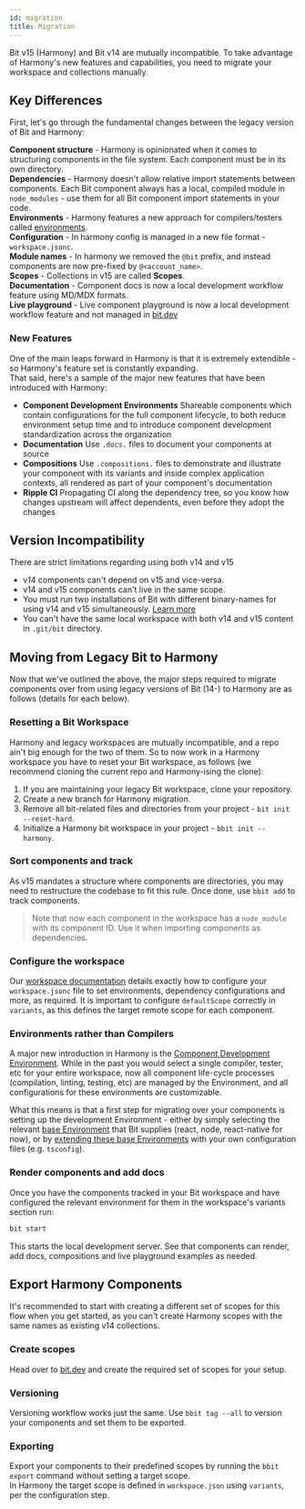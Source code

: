 ```yaml
---
id: migration
title: Migration
---
```


Bit v15 (Harmony) and Bit v14 are mutually incompatible. To take advantage of Harmony's new features and capabilities, you need to migrate your workspace and collections manually.

## Key Differences

First, let's go through the fundamental changes between the legacy version of Bit and Harmony:

**Component structure** - Harmony is opinionated when it comes to structuring components in the file system. Each component must be in its own directory.  
**Dependencies** - Harmony doesn't allow relative import statements between components. Each Bit component always has a local, compiled module in `node_modules` - use them for all Bit component import statements in your code.  
**Environments** - Harmony features a new approach for compilers/testers called [environments](/envs/overview).  
**Configuration** - In harmony config is managed in a new file format - `workspace.jsonc`.  
**Module names** - In harmony we removed the `@bit` prefix, and instead components are now pre-fixed by `@<account_name>`.  
**Scopes** - Collections in v15 are called **Scopes**.  
**Documentation** - Component docs is now a local development workflow feature using MD/MDX formats.  
**Live playground** - Live component playground is now a local development workflow feature and not managed in [bit.dev](https://bit.dev)

### New Features

One of the main leaps forward in Harmony is that it is extremely extendible - so Harmony's feature set is constantly expanding.  
That said, here's a sample of the major new features that have been introduced with Harmony:

- **Component Development Environments** Shareable components which contain configurations for the full component lifecycle, to both reduce environment setup time and to introduce component development standardization across the organization
- **Documentation** Use `.docs.` files to document your components at source
- **Compositions** Use `.compositions.` files to demonstrate and illustrate your component with its variants and inside complex application contexts, all rendered as part of your component's documentation
- **Ripple CI** Propagating CI along the dependency tree, so you know how changes upstream will affect dependents, even before they adopt the changes

## Version Incompatibility

There are strict limitations regarding using both v14 and v15

- v14 components can't depend on v15 and vice-versa.
- v14 and v15 components can't live in the same scope.
- You must run two installations of Bit with different binary-names for using v14 and v15 simultaneously. [Learn more](/reference/using-bvm#using-v15-and-v14)
- You can't have the same local workspace with both v14 and v15 content in `.git/bit` directory.

## Moving from Legacy Bit to Harmony

Now that we've outlined the above, the major steps required to migrate components over from using legacy versions of Bit (14-) to Harmony are as follows (details for each below).

### Resetting a Bit Workspace

Harmony and legacy workspaces are mutually incompatible, and a repo ain't big enough for the two of them. So to now work in a Harmony workspace you have to reset your Bit workspace, as follows (we recommend cloning the current repo and Harmony-ising the clone):

1. If you are maintaining your legacy Bit workspace, clone your repository.
1. Create a new branch for Harmony migration.
1. Remove all bit-related files and directories from your project - `bit init --reset-hard`.
1. Initialize a Harmony bit workspace in your project - `bbit init --harmony`.

### Sort components and track

As v15 mandates a structure where components are directories, you may need to restructure the codebase to fit this rule. Once done, use `bbit add` to track components.

> Note that now each component in the workspace has a `node_module` with its component ID. Use it when importing components as dependencies.

### Configure the workspace

Our [workspace documentation](/building-with-bit/manage-workspace) details exactly how to configure your `workspace.jsonc` file to set environments, dependency configurations and more, as required. It is important to configure `defaultScope` correctly in `variants`, as this defines the target remote scope for each component.

### Environments rather than Compilers

A major new introduction in Harmony is the [Component Development Environment](/building-with-bit/environments). While in the past you would select a single compiler, tester, etc for your entire workspace, now all component life-cycle processes (compilation, linting, testing, etc) are managed by the Environment, and all configurations for these environments are customizable.

What this means is that a first step for migrating over your components is setting up the development Environment - either by simply selecting the relevant [base Environment](/envs/overview) that Bit supplies (react, node, react-native for now), or by [extending these base Environments](/envs/customizing-env) with your own configuration files (e.g. `tsconfig`).

### Render components and add docs

Once you have the components tracked in your Bit workspace and have configured the relevant environment for them in the workspace's variants section run:

```sh
bit start
```

This starts the local development server. See that components can render, add docs, compositions and live playground examples as needed.

## Export Harmony Components

It's recommended to start with creating a different set of scopes for this flow when you get started, as you can't create Harmony scopes with the same names as existing v14 collections.

### Create scopes

Head over to [bit.dev](https://bit.dev) and create the required set of scopes for your setup.

### Versioning

Versioning workflow works just the same. Use `bbit tag --all` to version your components and set them to be exported.

### Exporting

Export your components to their predefined scopes by running the `bbit export` command without setting a target scope.  
In Harmony the target scope is defined in `workspace.json` using `variants`, per the configuration step.
